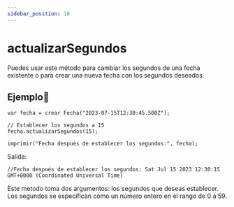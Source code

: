 ```yaml
---
sidebar_position: 18
---
```



# actualizarSegundos
Puedes usar este método para cambiar los segundos de una fecha existente o para crear una nueva fecha con los segundos deseados.

## Ejemplo📝

```dummy
var fecha = crear Fecha("2023-07-15T12:30:45.500Z");

// Establecer los segundos a 15
fecha.actualizarSegundos(15);

imprimir("Fecha después de establecer los segundos:", fecha);
```
Salida:

```dummy
//Fecha después de establecer los segundos: Sat Jul 15 2023 12:30:15 GMT+0000 (Coordinated Universal Time)
```
Este metodo toma dos argumentos: los segundos que deseas establecer. Los segundos se especifican como un número entero en el rango de 0 a 59.